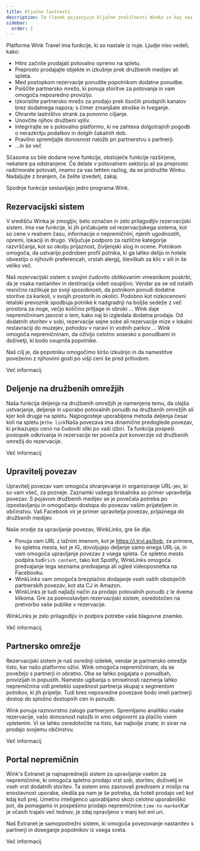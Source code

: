 ```yaml
---
title: Ključne lastnosti
description: Ta članek pojasnjuje ključne značilnosti Winka in kaj nas dela posebne.
sidebar:
  order: 1
---
```


Platforma Wink Travel ima funkcije, ki so nastale iz nuje. Ljudje niso vedeli, kako:

* Hitro začnite prodajati potovalno opremo na spletu.
* Preprosto prodajajte objekte in izkušnje prek družbenih medijev ali spleta.
* Med postopkom rezervacije ponudite popotnikom dodatne ponudbe.
* Poiščite partnersko mrežo, ki ponuja storitve za potovanja in vam omogoča neposredno provizijo.
* Izkoristite partnersko mrežo za prodajo prek tisočih prodajnih kanalov brez dodatnega napora; s čimer zmanjšate stroške in tveganje.
* Ohranite lastništvo strank za ponovno ciljanje.
* Unovčite njihov družbeni vpliv.
* Integrirajte se s potovalno platformo, ki ne zahteva dolgotrajnih pogodb o nerazkritju podatkov in dolgih čakalnih dob.
* Pravilno spremljajte donosnost naložb pri partnerstvu s partnerji.
* ...in še več

Sčasoma so bile dodane nove funkcije, obstoječe funkcije razširjene, nekatere pa odstranjene. Če delate v potovalnem sektorju ali pa preprosto radi/morate potovati, imamo za vas tehten razlog, da se pridružite Winku. Nadaljujte z branjem, če želite izvedeti, zakaj.

Spodnje funkcije sestavljajo jedro programa Wink.

## Rezervacijski sistem

V središču Winka je zmogljiv, belo označen in zelo prilagodljiv rezervacijski sistem. Ima vse funkcije, ki jih pričakujete od rezervacijskega sistema, kot so cene v realnem času, informacije o nepremičnini, njenih ugodnostih, opremi, lokaciji in drugo. Vključuje podporo za različne kategorije razvrščanja, kot so okolju prijaznost, življenjski slog in ocene. Potnikom omogoča, da ustvarijo podroben profil potnika, ki ga lahko delijo in hotele obvestijo o njihovih preferencah, vrstah alergij, številkah za klic v sili in še veliko več.

Naš rezervacijski sistem s svojim čudovito oblikovanim vmesnikom poskrbi, da je vsaka nastanitev in destinacija videti osupljivo. Vendar pa se od ostalih resnično razlikuje po svoji sposobnosti, da potnikom ponudi dodatne storitve za karkoli, v svojih prostorih in okolici. Podobno kot nizkocenovni letalski prevoznik spodbuja potnike k nadgradnji na boljše sedeže z več prostora za noge, večjo količino prtljage in obroki ... Wink daje nepremičninam jasnost o tem, kako naj bi izgledala dodatna prodaja. Od dodatnih storitev v sobi, rezervacije sejne sobe ali rezervacije mize v lokalni restavraciji do muzejev, pohodov v naravi in ​​vodnih parkov ... Wink omogoča nepremičninam, da oživijo celotno sosesko s ponudbami in doživetji, ki bodo osupnila popotnike.

Naš cilj je, da popotniku omogočimo širšo izkušnjo in da namestitve povežemo z njihovimi gosti po višji ceni še pred prihodom.

<LinkButton href="/booking-engine/in-a-nutshell">
  Več informacij
</LinkButton>


## Deljenje na družbenih omrežjih

Naša funkcija deljenja na družbenih omrežjih je namenjena temu, da olajša ustvarjanje, deljenje in uporabo potovalnih ponudb na družbenih omrežjih ali kjer koli drugje na spletu. Najpogosteje uporabljena metoda deljenja česar koli na spletu je`the link`Naša povezava ima dinamične predoglede povezav, ki prikazujejo ceno na čudoviti sliki po vaši izbiri. Ta funkcija pospeši postopek odkrivanja in rezervacije ter poveča pot konverzije od družbenih omrežij do rezervacije.

<LinkButton href="/studio/shareable-links">
  Več informacij
</LinkButton>


## Upravitelj povezav

Upravitelj povezav vam omogoča shranjevanje in organiziranje URL-jev, ki so vam všeč, za pozneje. Zaznamki vašega brskalnika so primer upravitelja povezav. S pojavom družbenih medijev se je povečala potreba po izpostavljanju in omogočanju dostopa do povezav vašim prijateljem in občinstvu. Vaš Facebook vir je primer upravitelja povezav, prijaznega do družbenih medijev.

Naše orodje za upravljanje povezav, WinkLinks, gre še dlje.

* Ponuja vam URL z lažnim imenom, kot je https://i.trvl.as/bob, za primere, ko spletna mesta, kot je IG, dovoljujejo deljenje samo enega URL-ja, in vam omogoča upravljanje povezav z vsega spleta. Če spletno mesto podpira tudi`rich content`, tako kot Spotify, WinkLinks omogoča predvajanje tega seznama predvajanja ali ogled videoposnetka na Facebooku.
* WinkLinks vam omogoča brezplačno dodajanje vseh vaših obstoječih partnerskih povezav, kot sta CJ in Amazon.
* WinkLinks je tudi najlažji način za prodajo potovalnih ponudb z le dvema klikoma. Gre za poenostavljen rezervacijski sistem, osredotočen na pretvorbo vaše publike v rezervacije.

WinkLinks je zelo prilagodljiv in podpira potrebe vaše blagovne znamke.

<LinkButton href="/link-manager/wink-links">
  Več informacij
</LinkButton>


## Partnersko omrežje

Rezervacijski sistem je naš osrednji izdelek, vendar je partnersko omrežje tisto, kar našo platformo oživi. Wink omogoča nepremičninam, da se povežejo s partnerji in obratno. Oba se lahko pogajata o ponudbah, provizijah in popustih. Namesto ugibanja o smiselnosti razmerja lahko nepremičnina vidi preteklo uspešnost partnerja skupaj s segmentom potnikov, ki jih pripelje. Tudi brez neposredne povezave bodo imeli partnerji dostop do splošno dostopnih cen in ponudb.

Wink ponuja raznovrstno zalogo partnerjem. Spremljamo analitiko vsake rezervacije, vašo donosnost naložb in smo odgovorni za plačilo vsem vpletenim. Vi se lahko osredotočite na tisto, kar najbolje znate; in sicer na prodajo svojemu občinstvu.

<LinkButton href="/studio/what-is-studio">
  Več informacij
</LinkButton>


## Portal nepremičnin

Wink's Extranet je najnaprednejši sistem za upravljanje vsebin za nepremičnine, ki omogoča spletno prodajo vrst sob, storitev, doživetij in vseh vrst dodatnih storitev. Ta sistem smo zasnovali predvsem z mislijo na enostavnost uporabe, sledila pa nam je še potreba, da hoteli prodajo več kot kdaj koli prej. Umetno inteligenco uporabljamo skozi celotno uporabniško pot, da pomagamo in pospešimo prodajo nepremičnine.`time-to-market`Kar je včasih trajalo več tednov, je zdaj opravljeno v manj kot eni uri.

Naš Extranet je samopostrežni sistem, ki omogoča povezovanje nastanitev s partnerji in doseganje popotnikov iz vsega sveta.

<LinkButton href="/extranet/what-is-extranet">
  Več informacij
</LinkButton>

